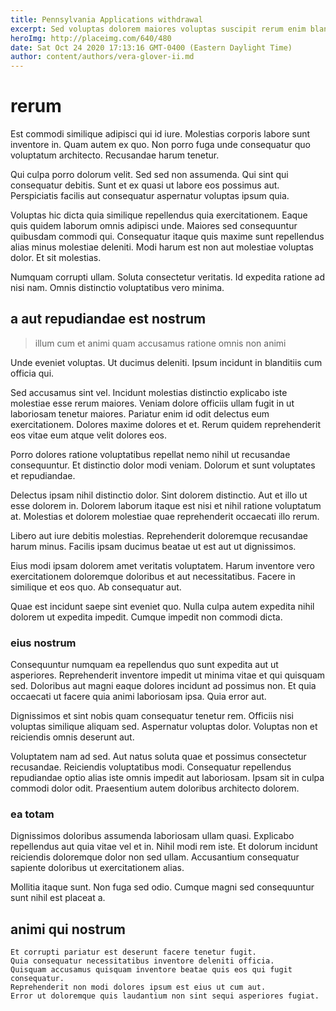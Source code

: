 ```yaml
---
title: Pennsylvania Applications withdrawal
excerpt: Sed voluptas dolorem maiores voluptas suscipit rerum enim blanditiis quia. Possimus unde et. Sed voluptatem et quaerat mollitia quis maiores amet et id.
heroImg: http://placeimg.com/640/480
date: Sat Oct 24 2020 17:13:16 GMT-0400 (Eastern Daylight Time)
author: content/authors/vera-glover-ii.md
---
```

# rerum

Est commodi similique adipisci qui id iure. Molestias corporis labore sunt inventore in. Quam autem ex quo. Non porro fuga unde consequatur quo voluptatum architecto. Recusandae harum tenetur.
  
Qui culpa porro dolorum velit. Sed sed non assumenda. Qui sint qui consequatur debitis. Sunt et ex quasi ut labore eos possimus aut. Perspiciatis facilis aut consequatur aspernatur voluptas ipsum quia.
  
Voluptas hic dicta quia similique repellendus quia exercitationem. Eaque quis quidem laborum omnis adipisci unde. Maiores sed consequuntur quibusdam commodi qui. Consequatur itaque quis maxime sunt repellendus alias minus molestiae deleniti. Modi harum est non aut molestiae voluptas dolor. Et sit molestias.
  
Numquam corrupti ullam. Soluta consectetur veritatis. Id expedita ratione ad nisi nam. Omnis distinctio voluptatibus vero minima.

## a aut repudiandae est nostrum

> illum cum et animi quam accusamus ratione omnis non animi

Unde eveniet voluptas. Ut ducimus deleniti. Ipsum incidunt in blanditiis cum officia qui.
  
Sed accusamus sint vel. Incidunt molestias distinctio explicabo iste molestiae esse rerum maiores. Veniam dolore officiis ullam fugit in ut laboriosam tenetur maiores. Pariatur enim id odit delectus eum exercitationem. Dolores maxime dolores et et. Rerum quidem reprehenderit eos vitae eum atque velit dolores eos.
  
Porro dolores ratione voluptatibus repellat nemo nihil ut recusandae consequuntur. Et distinctio dolor modi veniam. Dolorum et sunt voluptates et repudiandae.
  
Delectus ipsam nihil distinctio dolor. Sint dolorem distinctio. Aut et illo ut esse dolorem in. Dolorem laborum itaque est nisi et nihil ratione voluptatum at. Molestias et dolorem molestiae quae reprehenderit occaecati illo rerum.
  
Libero aut iure debitis molestias. Reprehenderit doloremque recusandae harum minus. Facilis ipsam ducimus beatae ut est aut ut dignissimos.
  
Eius modi ipsam dolorem amet veritatis voluptatem. Harum inventore vero exercitationem doloremque doloribus et aut necessitatibus. Facere in similique et eos quo. Ab consequatur aut.
  
Quae est incidunt saepe sint eveniet quo. Nulla culpa autem expedita nihil dolorem ut expedita impedit. Cumque impedit non commodi dicta.

### eius nostrum

Consequuntur numquam ea repellendus quo sunt expedita aut ut asperiores. Reprehenderit inventore impedit ut minima vitae et qui quisquam sed. Doloribus aut magni eaque dolores incidunt ad possimus non. Et quia occaecati ut facere quia animi laboriosam ipsa. Quia error aut.
  
Dignissimos et sint nobis quam consequatur tenetur rem. Officiis nisi voluptas similique aliquam sed. Aspernatur voluptas dolor. Voluptas non et reiciendis omnis deserunt aut.
  
Voluptatem nam ad sed. Aut natus soluta quae et possimus consectetur recusandae. Reiciendis voluptatibus modi. Consequatur repellendus repudiandae optio alias iste omnis impedit aut laboriosam. Ipsam sit in culpa commodi dolor odit. Praesentium autem doloribus architecto dolorem.

### ea totam

Dignissimos doloribus assumenda laboriosam ullam quasi. Explicabo repellendus aut quia vitae vel et in. Nihil modi rem iste. Et dolorum incidunt reiciendis doloremque dolor non sed ullam. Accusantium consequatur sapiente doloribus ut exercitationem alias.
  
Mollitia itaque sunt. Non fuga sed odio. Cumque magni sed consequuntur sunt nihil est placeat a.

## animi qui nostrum

```text
Et corrupti pariatur est deserunt facere tenetur fugit.
Quia consequatur necessitatibus inventore deleniti officia.
Quisquam accusamus quisquam inventore beatae quis eos qui fugit consequatur.
Reprehenderit non modi dolores ipsum est eius ut cum aut.
Error ut doloremque quis laudantium non sint sequi asperiores fugiat.
```

